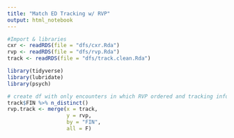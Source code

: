 ```yaml
---
title: "Match ED Tracking w/ RVP"
output: html_notebook
---
```


```r
#Import & libraries
cxr <- readRDS(file = "dfs/cxr.Rda")
rvp <- readRDS(file = "dfs/rvp.Rda")
track <- readRDS(file = "dfs/track.clean.Rda")

library(tidyverse)
library(lubridate)
library(psych)
```


```r
# create df with only encounters in which RVP ordered and tracking info, joined via FIN
track$FIN %>% n_distinct()
rvp.track <- merge(x = track,
                   y = rvp,
                   by = "FIN",
                   all = F)

```

